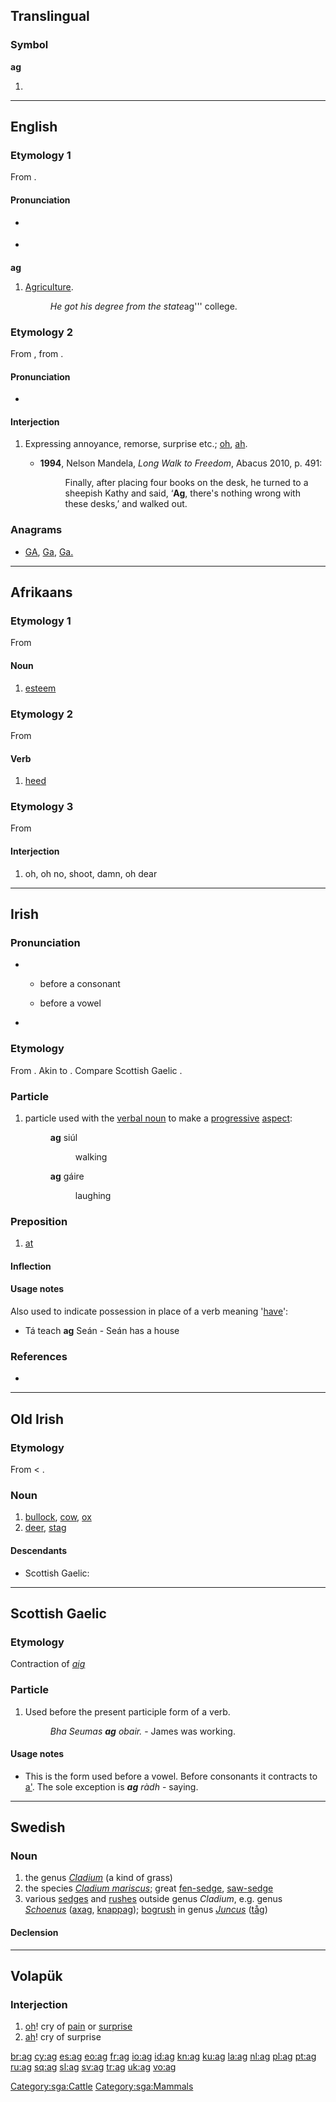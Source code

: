 {{also|Appendix:Variations of "ag"}}
==Translingual==

===Symbol===
'''ag'''

# {{SI-unit-abb|atto|gram|[[mass]]}}

----

==English==
===Etymology 1===
From {{term|agriculture}}.

====Pronunciation====
* {{a|UK}} {{IPA|/aɡ/}}
* {{rhymes|æɡ}}

===={{abbreviation}}====
'''ag'''

# [[agriculture|Agriculture]].
#: ''He got his degree from the state ''ag''' college.

===Etymology 2===
From {{etyl|af}} {{term|ag|lang=af}}, from {{etyl|nl}} {{term|ach|lang=nl}}.

====Pronunciation====
* {{a|UK}} {{IPA|/ax/}}

====Interjection====
{{en-interj}}

# {{South Africa}} Expressing annoyance, remorse, surprise etc.; [[oh]], [[ah]].
#* '''1994''', Nelson Mandela, ''Long Walk to Freedom'', Abacus 2010, p. 491:
#*: Finally, after placing four books on the desk, he turned to a sheepish Kathy and said, ‘'''Ag''', there's nothing wrong with these desks,’ and walked out.

===Anagrams===
* [[GA#English|GA]], [[Ga#English|Ga]], [[Ga.#English|Ga.]]

----

==Afrikaans==

===Etymology 1===
From {{etyl|nl|af}} {{term|acht||lang=nl}}

====Noun====
{{head|af|noun}}

# [[esteem]]

===Etymology 2===
From {{etyl|nl|af}} {{term|achten||lang=nl}}

====Verb====
{{head|af|verb}}

# [[heed]]

===Etymology 3===
From {{etyl|nl|af}} {{term|ach||lang=nl}}

====Interjection====
{{head|af|interjection}}

# oh, oh no, shoot, damn, oh dear

----

==Irish==

===Pronunciation===
* {{sense|particle}}
** {{IPA|lang=ga|[ə]}} before a consonant
** {{IPA|lang=ga|[əɡ]|[əɟ]}} before a vowel
* {{sense|preposition}} {{IPA|lang=ga|[ɛɟ]}}

===Etymology===
From {{etyl|sga|ga}} {{term|oc|lang=sga}}. Akin to {{l|ga|agus}}. Compare Scottish Gaelic {{l|gd|aig}}.

===Particle===
{{head|ga|particle}}

# particle used with the [[verbal noun]] to make a [[progressive]] [[aspect]]:
#: '''ag''' siúl
#:: walking
#: '''ag''' gáire
#:: laughing

===Preposition===
{{ga-prep}}

# [[at]]

====Inflection====
{{ga-prep-infl
|1sg = agam
|2sg = agat
|3sgm = aige
|3sgmem = aigesean
|3sgf = aici
|1pl = againn
|2pl = agaibh
|3pl = acu
}}

====Usage notes====
Also used to indicate possession in place of a verb meaning '[[have]]':
* Tá teach '''ag''' Seán - Seán has a house

===References===
* {{R:MacBain}}

----

==Old Irish==

===Etymology===
From {{proto|Celtic|agos|cow|lang=sga}} < {{proto|Indo-European|h₂eg'Ho|lang=sga}}.

===Noun===
{{head|sga|noun|g=n}}

# [[bullock]], [[cow]], [[ox]]
# [[deer]], [[stag]]

====Descendants====
* Scottish Gaelic: {{l|gd|agh}}

[[Category:sga:Cattle]]
[[Category:sga:Mammals]]

----

==Scottish Gaelic==

===Etymology===
Contraction of ''[[aig]]''

===Particle===
{{head|gd|particle}}

# Used before the present participle form of a verb.
#: ''Bha Seumas '''ag''' obair.'' - James was working.

====Usage notes====
* This is the form used before a vowel. Before consonants it contracts to [[a']]. The sole exception is '''''ag''' ràdh'' - saying.

----

==Swedish==
{{wikipedia|lang=sv|Agar (släkte)}}
{{wikipedia|lang=sv|Ag (växt)}}

===Noun===
{{sv-noun|g=c}}

# the genus ''[[Cladium]]'' (a kind of grass)
# the species ''[[Cladium mariscus]]''; great [[fen-sedge]], [[saw-sedge]]
# various [[sedge]]s and [[rush]]es outside genus ''Cladium'', e.g. genus ''[[Schoenus]]'' ([[axag]], [[knappag]]); [[bogrush]] in genus ''[[Juncus]]'' ([[tåg]])

====Declension====
{{sv-noun-reg-ar}}

----

==Volapük==

===Interjection===
{{head|vo|interjection|head=ag!}}

# [[oh]]! cry of [[pain]] or [[surprise]]
# [[ah]]! cry of surprise

[[br:ag]]
[[cy:ag]]
[[es:ag]]
[[eo:ag]]
[[fr:ag]]
[[io:ag]]
[[id:ag]]
[[kn:ag]]
[[ku:ag]]
[[la:ag]]
[[nl:ag]]
[[pl:ag]]
[[pt:ag]]
[[ru:ag]]
[[sq:ag]]
[[sl:ag]]
[[sv:ag]]
[[tr:ag]]
[[uk:ag]]
[[vo:ag]]